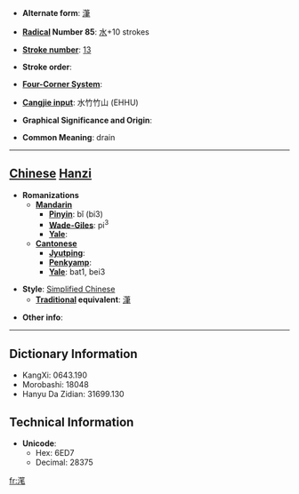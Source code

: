 * '''Alternate form''': [[潷]]

* '''[[Wiktionary:Chinese radical index| Radical]] Number 85''': [[Wiktionary:Chinese radical index 水|水]]+10 strokes

* '''[[Wiktionary:Chinese total strokes index|Stroke number]]''': [[Wiktionary:Chinese total strokes index 13|13]]

* '''Stroke order''': 

* '''[[Wiktionary:Chinese four corner index|Four-Corner System]]''': 

* '''[[Wiktionary:Chinese Cangjie index|Cangjie input]]''': 水竹竹山 (EHHU)

* '''Graphical Significance and Origin''': 

* '''Common Meaning''': drain

----

== [[Chinese]] [[Hanzi]] ==

* '''Romanizations'''
** '''[[Mandarin]]'''
*** '''[[Pinyin]]''': bǐ (bi3)
*** '''[[Wade-Giles]]''': pi<sup>3</sup>
*** '''[[Yale]]''': 
** '''[[Cantonese]]'''
*** '''[[Jyutping]]''':
*** '''[[Penkyamp]]''': 
*** '''[[Yale]]''': bat1, bei3

* '''Style''': [[Simplified Chinese]] 
** '''[[Traditional Chinese|Traditional]] equivalent''': [[潷]]

* '''Other info''': 

----

== Dictionary Information ==

* KangXi: 0643.190
* Morobashi: 18048
* Hanyu Da Zidian: 31699.130

== Technical Information ==

* '''Unicode''':
** Hex: 6ED7
** Decimal: 28375

[[fr:滗]]